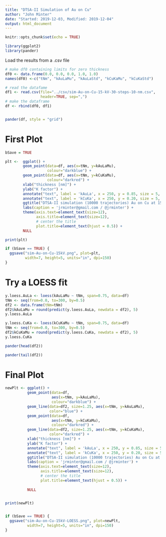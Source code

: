 ```yaml
---
title: "DTSA-II Simulation of Au on Cu"
author: "John Minter"
date: "Started: 2019-12-03, Modified: 2019-12-04"
output: html_document
---
```


```r
knitr::opts_chunk$set(echo = TRUE)

library(ggplot2)
library(pander)
```

Load the results from a .csv file

```r
# make df0 containing limits for zero thickness
df0 <- data.frame(0.0, 0.0, 0.0, 1.0, 1.0)
names(df0) <-c("tNm", "kAuLaMu", "kAuLaStd", "kCuKaMu", "kCuKaStd")

# read the datafame
df1 <- read.csv(file="../csv/sim-Au-on-Cu-15-kV-30-steps-10-nm.csv",
                header=TRUE, sep=",")
# make the dataframe
df <- rbind(df0, df1)


pander(df, style = "grid")
```

# First Plot

```r
bSave = TRUE

plt <-  ggplot() +
        geom_point(data=df, aes(x=tNm, y=kAuLaMu),
                   colour="darkblue") +
        geom_point(data=df, aes(x=tNm, y=kCuKaMu),
                   colour="darkred") +
        xlab("thickness [nm]") +
        ylab("K factor") +
        annotate("text", label = 'kAuLa', x = 250, y = 0.85, size = 5, colour = "darkblue") +
        annotate("text", label = 'kCuKa', x = 250, y = 0.20, size = 5, colour = "darkred") +
        ggtitle("DTSA-II simulation (10000 trajectories) Au on Cu at 15 kV") +
        labs(caption = 'jrminter@gmail.com / @jrminter') +
        theme(axis.text=element_text(size=12),
              axis.title=element_text(size=12),
              # center the title
              plot.title=element_text(hjust = 0.5)) +
        NULL

print(plt)

if (bSave == TRUE) {
  ggsave("sim-Au-on-Cu-15kV.png", plot=plt,
         width=7, height=5, units="in", dpi=150)
}

```

# Try a LOESS fit

```r

y.loess.AuLa <- loess(kAuLaMu ~ tNm, span=0.75, data=df)
tNm <- seq(from=0.0, to=300, by=0.5)
df2 <- data.frame(tNm=tNm)
df2$kAuLaMu = round(predict(y.loess.AuLa, newdata = df2), 5)
y.loess.AuLa

y.loess.CuKa <- loess(kCuKaMu ~ tNm, span=0.75, data=df)
tNm <- seq(from=0.0, to=300, by=0.5)
df2$kCuKaMu = round(predict(y.loess.CuKa, newdata = df2), 5)
y.loess.CuKa

pander(head(df2))

pander(tail(df2))
```

# Final Plot

```r

newPlt <- ggplot() +
          geom_point(data=df,
                     aes(x=tNm, y=kAuLaMu),
                     colour="darkblue") +
          geom_line(data=df2, size=1.25, aes(x=tNm, y=kAuLaMu),
                    color="blue") +
          geom_point(data=df,
                     aes(x=tNm, y=kCuKaMu),
                     colour="darkred") +
          geom_line(data=df2, size=1.25, aes(x=tNm, y=kCuKaMu),
                    color="darkred") +
          xlab("thickness [nm]") +
          ylab("K factor") +
          annotate("text", label = 'kAuLa', x = 250, y = 0.85, size = 5, colour = "darkblue") +
          annotate("text", label = 'kCuKa', x = 250, y = 0.20, size = 5, colour = "darkred") +
          ggtitle("DTSA-II simulation (10000 trajectories) Au on Cu at 15 kV") +
          labs(caption = 'jrminter@gmail.com / @jrminter') +
          theme(axis.text=element_text(size=12),
                axis.title=element_text(size=12),
                # center the title
                plot.title=element_text(hjust = 0.5)) +
          
          NULL


print(newPlt)


if (bSave == TRUE) {
  ggsave("sim-Au-on-Cu-15kV-LOESS.png", plot=newPlt,
          width=7, height=5, units="in", dpi=150)
}


```

